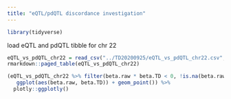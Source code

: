 ```yaml
---
title: "eQTL/pdQTL discordance investigation"
---
```


```r
library(tidyverse)
```

load eQTL and pdQTL tibble for chr 22

```r
eQTL_vs_pdQTL_chr22 = read_csv("../TD20200925/eQTL_vs_pdQTL_chr22.csv", col_types = cols())
rmarkdown::paged_table(eQTL_vs_pdQTL_chr22)
```

```r
(eQTL_vs_pdQTL_chr22 %>% filter(beta.raw * beta.TD < 0, !is.na(beta.raw), !is.na(beta.TD)) %>% 
   ggplot(aes(beta.raw, beta.TD)) + geom_point()) %>%
  plotly::ggplotly()
```

